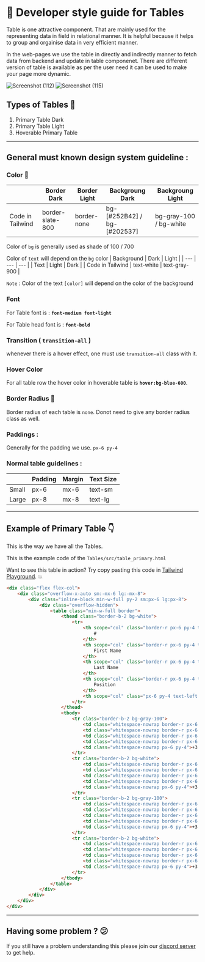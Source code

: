 # 📒 Developer style guide for Tables
Table is one attractive component. That are mainly used for the representing data in field in relational manner. It is helpful because it helps to group and orgainise data in very efficient manner.

In the web-pages we use the table in directly and indirectly manner to fetch data from backend and update in table componenet. There are different version of table is available as per the user need it can be used to make your page more dynamic.

![Screenshot (112)](https://user-images.githubusercontent.com/73521123/211208408-1f1935fd-47e9-4ca6-977d-f52c13bca5e7.png)   ![Screenshot (115)](https://user-images.githubusercontent.com/73521123/211209035-5612ae93-63bf-4ea8-b065-3f7d2c803688.png)



## Types of Tables 🔽

1. Primary Table Dark
2. Primary Table Light
2. Hoverable Primary Table

---

## General must known design system guideline :

### Color 🎨

|  | Border Dark | Border Light | Backgroung Dark | Backgroung Light |
| --- | --- | --- | --- | --- |
| Code in Tailwind | border-slate-800 | border-none | bg-[#252B42] / bg-[#202537] | bg-gray-100 / bg-white |

Color of `bg` is generally used as shade of 100 / 700 

Color of `text` will depend on the `bg` color
| Background | Dark | Light |
| --- | --- | --- |
| Text | Light | Dark |
| Code in Tailwind | text-white | text-gray-900  |

`Note` : Color of the text `[color]` will depend on the color of the background

### Font

For Table font is : **`font-medium font-light`**

For Table head font is : **`font-bold`**


### Transition ( `transition-all` )

whenever there is a hover effect, one must use `transition-all` class with it.


### Hover Color

For all table row the hover color in hoverable table is **`hover:bg-blue-600`**.

### Border Radius 🔲

Border radius of each table is `none`. Donot need to give any border radius class as well. 

### **Paddings :**

Generally for the padding we use. `px-6 py-4`

### Normal table guidelines :

|  | Padding | Margin | Text Size |
| --- | --- | --- | --- |
| Small | px-6 | mx-6 | text-sm |
| Large | px-8 | mx-8 | text-lg |

---

## Example of Primary Table 👇

This is the way we have all the Tables. 

This is the example code of the `Tables/src/table_primary.html`

Want to see this table in action? Try copy pasting this code in [Tailwind Playground](https://play.tailwindcss.com/). 💥

```html
<div class="flex flex-col">
	<div class="overflow-x-auto sm:-mx-6 lg:-mx-8">
		<div class="inline-block min-w-full py-2 sm:px-6 lg:px-8">
			<div class="overflow-hidden">
				<table class="min-w-full border">
					<thead class="border-b-2 bg-white">
						<tr>
							<th scope="col" class="border-r px-6 py-4 text-left font-bold">
								#
							</th>
							<th scope="col" class="border-r px-6 py-4 text-left font-bold">
								First Name
							</th>
							<th scope="col" class="border-r px-6 py-4 text-left font-bold">
								Last Name
							</th>
							<th scope="col" class="border-r px-6 py-4 text-left font-bold">
								Position
							</th>
							<th scope="col" class="px-6 py-4 text-left font-bold">Phone</th>
						</tr>
					</thead>
					<tbody>
						<tr class="border-b-2 bg-gray-100">
							<td class="whitespace-nowrap border-r px-6 py-4">1</td>
							<td class="whitespace-nowrap border-r px-6 py-4">John</td>
							<td class="whitespace-nowrap border-r px-6 py-4">Doe</td>
							<td class="whitespace-nowrap border-r px-6 py-4">CEO, Founder</td>
							<td class="whitespace-nowrap px-6 py-4">+3 555 68 70</td>
						</tr>
						<tr class="border-b-2 bg-white">
							<td class="whitespace-nowrap border-r px-6 py-4">2</td>
							<td class="whitespace-nowrap border-r px-6 py-4">John</td>
							<td class="whitespace-nowrap border-r px-6 py-4">Doe</td>
							<td class="whitespace-nowrap border-r px-6 py-4">CEO, Founder</td>
							<td class="whitespace-nowrap px-6 py-4">+3 555 68 70</td>
						</tr>
						<tr class="border-b-2 bg-gray-100">
							<td class="whitespace-nowrap border-r px-6 py-4">3</td>
							<td class="whitespace-nowrap border-r px-6 py-4">John</td>
							<td class="whitespace-nowrap border-r px-6 py-4">Doe</td>
							<td class="whitespace-nowrap border-r px-6 py-4">CEO, Founder</td>
							<td class="whitespace-nowrap px-6 py-4">+3 555 68 70</td>
						</tr>
						<tr class="border-b-2 bg-white">
							<td class="whitespace-nowrap border-r px-6 py-4">4</td>
							<td class="whitespace-nowrap border-r px-6 py-4">John</td>
							<td class="whitespace-nowrap border-r px-6 py-4">Doe</td>
							<td class="whitespace-nowrap border-r px-6 py-4">CEO, Founder</td>
							<td class="whitespace-nowrap px-6 py-4">+3 555 68 70</td>
						</tr>
					</tbody>
				</table>
			</div>
		</div>
	</div>
</div>

```

---

## Having some problem ? 😕

If you still have a problem understanding this please join our [discord server](https://discord.gg/zrVMjGW8sB) to get help.
